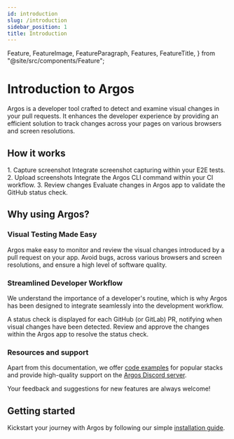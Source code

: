```yaml
---
id: introduction
slug: /introduction
sidebar_position: 1
title: Introduction
---
```


  Feature,
  FeatureImage,
  FeatureParagraph,
  Features,
  FeatureTitle,
} from "@site/src/components/Feature";


# Introduction to Argos

Argos is a developer tool crafted to detect and examine visual changes in your pull requests. It enhances the developer experience by providing an efficient solution to track changes across your pages on various browsers and screen resolutions.

## How it works

<Features>
  <Feature>
    <FeatureImage src={cameraIcon} />
    <FeatureTitle>1. Capture screenshot</FeatureTitle>
    <FeatureParagraph>
      Integrate screenshot capturing within your E2E tests.
    </FeatureParagraph>
  </Feature>
  <Feature>
    <FeatureImage src={uploadIcon} />
    <FeatureTitle>2. Upload screenshots</FeatureTitle>
    <FeatureParagraph>
      Integrate the Argos CLI command within your CI workflow.
    </FeatureParagraph>
  </Feature>
  <Feature>
    <FeatureImage src={checkIcon} />
    <FeatureTitle>3. Review changes</FeatureTitle>
    <FeatureParagraph>
      Evaluate changes in Argos app to validate the GitHub status check.
    </FeatureParagraph>
  </Feature>
</Features>

## Why using Argos?

### Visual Testing Made Easy

Argos make easy to monitor and review the visual changes introduced by a pull request on your app. Avoid bugs, across various browsers and screen resolutions, and ensure a high level of software quality.

### Streamlined Developer Workflow

We understand the importance of a developer's routine, which is why Argos has been designed to integrate seamlessly into the development workflow.

A status check is displayed for each GitHub (or GitLab) PR, notifying when visual changes have been detected. Review and approve the changes within the Argos app to resolve the status check.

### Resources and support

Apart from this documentation, we offer [code examples](https://github.com/argos-ci/argos/tree/main/examples) for popular stacks and provide high-quality support on the [Argos Discord server](https://argos-ci.com/discord).

Your feedback and suggestions for new features are always welcome!

## Getting started

Kickstart your journey with Argos by following our simple [installation guide](/installation).
